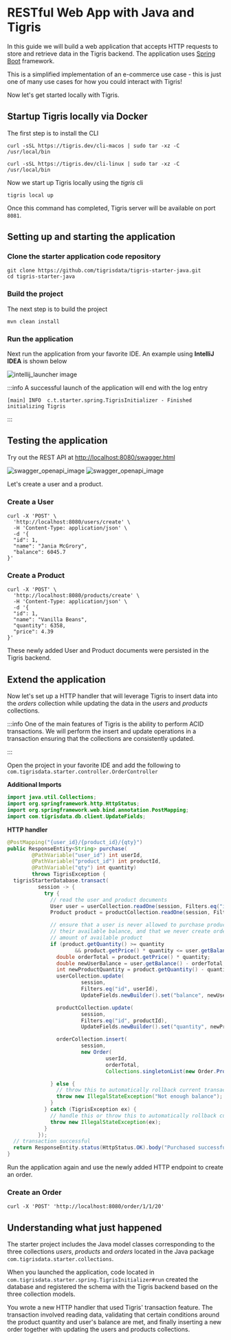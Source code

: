 # RESTful Web App with Java and Tigris

In this guide we will build a web application that accepts HTTP requests to
store and retrieve data in the Tigris backend. The application uses
[Spring Boot](https://spring.io/projects/spring-boot) framework.

This is a simplified implementation of an e-commerce use case - this is just
one of many use cases for how you could interact with Tigris!

Now let's get started locally with Tigris.

## Startup Tigris locally via Docker

The first step is to install the CLI


<Tabs>
<TabItem value="macOS" label="macOS">

```shell
curl -sSL https://tigris.dev/cli-macos | sudo tar -xz -C /usr/local/bin
```

</TabItem>
<TabItem value="Linux" label="Linux">

```shell
curl -sSL https://tigris.dev/cli-linux | sudo tar -xz -C /usr/local/bin
```

</TabItem>
</Tabs>

Now we start up Tigris locally using the _tigris_ cli

```shell
tigris local up
```

Once this command has completed, Tigris server will be available on port
`8081`.

## Setting up and starting the application

### Clone the starter application code repository

```shell
git clone https://github.com/tigrisdata/tigris-starter-java.git
cd tigris-starter-java
```

### Build the project

The next step is to build the project

```shell
mvn clean install
```

### Run the application

Next run the application from your favorite IDE. An example using **IntelliJ
IDEA** is shown below

![intellij_launcher image](/img/screenshots/intellij_launcher.png)

:::info
A successful launch of the application will end with the log entry

```shell
[main] INFO  c.t.starter.spring.TigrisInitializer - Finished initializing Tigris
```

:::

## Testing the application

Try out the REST API at
[http://localhost:8080/swagger.html](http://localhost:8080/swagger.html)

![swagger_openapi_image](/img/screenshots/java_starter_openapi.png)
![swagger_openapi_image](/img/screenshots/java_starter_schemas.png)

Let's create a user and a product.

### Create a User

```shell
curl -X 'POST' \
  'http://localhost:8080/users/create' \
  -H 'Content-Type: application/json' \
  -d '{
  "id": 1,
  "name": "Jania McGrory",
  "balance": 6045.7
}'
```

### Create a Product

```shell
curl -X 'POST' \
  'http://localhost:8080/products/create' \
  -H 'Content-Type: application/json' \
  -d '{
  "id": 1,
  "name": "Vanilla Beans",
  "quantity": 6358,
  "price": 4.39
}'
```

These newly added User and Product documents were persisted in the Tigris
backend.

## Extend the application

Now let's set up a HTTP handler that will leverage Tigris to insert data
into the _orders_ collection while updating the data in the _users_ and
_products_ collections.

:::info
One of the main features of Tigris is the ability to perform ACID
transactions. We will perform the insert and update operations in a
transaction ensuring that the collections are consistently updated.

:::

Open the project in your favorite IDE and add the following to
`com.tigrisdata.starter.controller.OrderController`

**Additional Imports**

```java title="OrderController.java"
import java.util.Collections;
import org.springframework.http.HttpStatus;
import org.springframework.web.bind.annotation.PostMapping;
import com.tigrisdata.db.client.UpdateFields;
```

**HTTP handler**

```java title="OrderController.java"
@PostMapping("{user_id}/{product_id}/{qty}")
public ResponseEntity<String> purchase(
        @PathVariable("user_id") int userId,
        @PathVariable("product_id") int productId,
        @PathVariable("qty") int quantity)
        throws TigrisException {
  tigrisStarterDatabase.transact(
          session -> {
            try {
              // read the user and product documents
              User user = userCollection.readOne(session, Filters.eq("id", userId)).get();
              Product product = productCollection.readOne(session, Filters.eq("id", productId)).get();

              // ensure that a user is never allowed to purchase products worth more than
              // their available balance, and that we never create orders that exceed the
              // amount of available product
              if (product.getQuantity() >= quantity
                      && product.getPrice() * quantity <= user.getBalance()) {
                double orderTotal = product.getPrice() * quantity;
                double newUserBalance = user.getBalance() - orderTotal;
                int newProductQuantity = product.getQuantity() - quantity;
                userCollection.update(
                        session,
                        Filters.eq("id", userId),
                        UpdateFields.newBuilder().set("balance", newUserBalance).build());

                productCollection.update(
                        session,
                        Filters.eq("id", productId),
                        UpdateFields.newBuilder().set("quantity", newProductQuantity).build());

                orderCollection.insert(
                        session,
                        new Order(
                                userId,
                                orderTotal,
                                Collections.singletonList(new Order.ProductItem(productId, quantity))));

              } else {
                // throw this to automatically rollback current transaction
                throw new IllegalStateException("Not enough balance");
              }
            } catch (TigrisException ex) {
              // handle this or throw this to automatically rollback current transaction
              throw new IllegalStateException(ex);
            }
          });
  // transaction successful
  return ResponseEntity.status(HttpStatus.OK).body("Purchased successfully");
}
```

Run the application again and use the newly added HTTP endpoint to create an
order.

### Create an Order

```shell
curl -X 'POST' 'http://localhost:8080/order/1/1/20'
```

## Understanding what just happened

The starter project includes the Java model classes corresponding to the
three collections _users_, _products_ and _orders_ located in the Java
package `com.tigrisdata.starter.collections`.

When you launched the application, code located in
`com.tigrisdata.starter.spring.TigrisInitializer#run` created the database
and registered the schema with the Tigris backend based on the three collection
models.

You wrote a new HTTP handler that used Tigris' transaction feature. The
transaction involved reading data, validating that certain conditions around
the product quantity and user's balance are met, and finally inserting a new
order together with updating the users and products collections.

